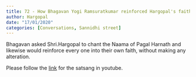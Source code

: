 ```yaml
---
title: 72 - How Bhagavan Yogi Ramsuratkumar reinforced Hargopal's faith on Pagalnath?
author: Hargopal
date: "17/01/2020"
categories: [Conversations, Sannidhi street]
---
```

Bhagavan asked Shri.Hargopal to chant the Naama of Pagal Harnath and likewise would reinforce every one into their own faith, without making any alteration.
 
Please follow the [link](https://youtu.be/xg8fC9e1fdA?si=PZdKplVM5pA53ilF) for the satsang in youtube.
